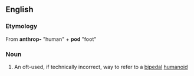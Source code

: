 ==English==
{{wikipedia}}

===Etymology===
From {{AGr.}} '''anthrop-''' "human" + '''pod''' "foot"

===Noun===
{{en-noun}}

# An oft-used, if technically incorrect, way to refer to a [[bipedal]] [[humanoid]]